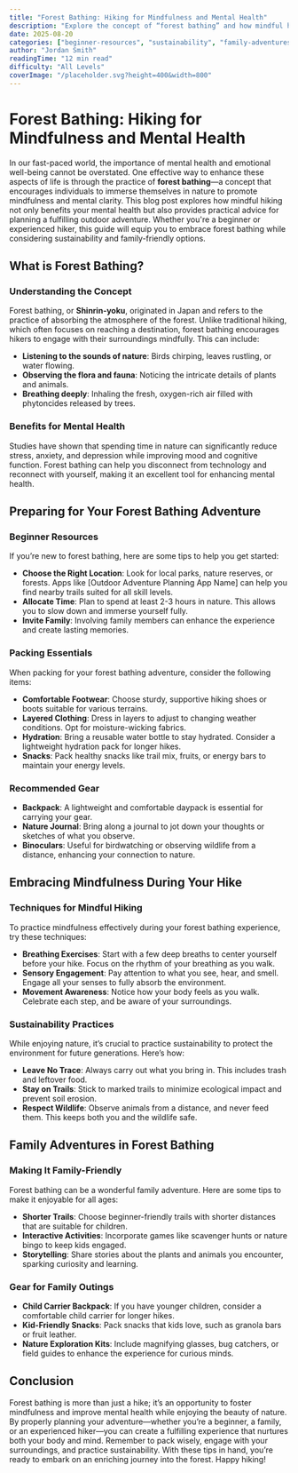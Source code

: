 ```yaml
---
title: "Forest Bathing: Hiking for Mindfulness and Mental Health"
description: "Explore the concept of “forest bathing” and how mindful hiking can boost mental and emotional well-being."
date: 2025-08-20
categories: ["beginner-resources", "sustainability", "family-adventures"]
author: "Jordan Smith"
readingTime: "12 min read"
difficulty: "All Levels"
coverImage: "/placeholder.svg?height=400&width=800"
---
```


# Forest Bathing: Hiking for Mindfulness and Mental Health

In our fast-paced world, the importance of mental health and emotional well-being cannot be overstated. One effective way to enhance these aspects of life is through the practice of **forest bathing**—a concept that encourages individuals to immerse themselves in nature to promote mindfulness and mental clarity. This blog post explores how mindful hiking not only benefits your mental health but also provides practical advice for planning a fulfilling outdoor adventure. Whether you're a beginner or experienced hiker, this guide will equip you to embrace forest bathing while considering sustainability and family-friendly options.

## What is Forest Bathing?

### Understanding the Concept

Forest bathing, or **Shinrin-yoku**, originated in Japan and refers to the practice of absorbing the atmosphere of the forest. Unlike traditional hiking, which often focuses on reaching a destination, forest bathing encourages hikers to engage with their surroundings mindfully. This can include:

- **Listening to the sounds of nature**: Birds chirping, leaves rustling, or water flowing.
- **Observing the flora and fauna**: Noticing the intricate details of plants and animals.
- **Breathing deeply**: Inhaling the fresh, oxygen-rich air filled with phytoncides released by trees.

### Benefits for Mental Health

Studies have shown that spending time in nature can significantly reduce stress, anxiety, and depression while improving mood and cognitive function. Forest bathing can help you disconnect from technology and reconnect with yourself, making it an excellent tool for enhancing mental health.

## Preparing for Your Forest Bathing Adventure

### Beginner Resources

If you’re new to forest bathing, here are some tips to help you get started:

- **Choose the Right Location**: Look for local parks, nature reserves, or forests. Apps like [Outdoor Adventure Planning App Name] can help you find nearby trails suited for all skill levels.
- **Allocate Time**: Plan to spend at least 2-3 hours in nature. This allows you to slow down and immerse yourself fully.
- **Invite Family**: Involving family members can enhance the experience and create lasting memories.

### Packing Essentials

When packing for your forest bathing adventure, consider the following items:

- **Comfortable Footwear**: Choose sturdy, supportive hiking shoes or boots suitable for various terrains.
- **Layered Clothing**: Dress in layers to adjust to changing weather conditions. Opt for moisture-wicking fabrics.
- **Hydration**: Bring a reusable water bottle to stay hydrated. Consider a lightweight hydration pack for longer hikes.
- **Snacks**: Pack healthy snacks like trail mix, fruits, or energy bars to maintain your energy levels.

### Recommended Gear

- **Backpack**: A lightweight and comfortable daypack is essential for carrying your gear.
- **Nature Journal**: Bring along a journal to jot down your thoughts or sketches of what you observe.
- **Binoculars**: Useful for birdwatching or observing wildlife from a distance, enhancing your connection to nature.

## Embracing Mindfulness During Your Hike

### Techniques for Mindful Hiking

To practice mindfulness effectively during your forest bathing experience, try these techniques:

- **Breathing Exercises**: Start with a few deep breaths to center yourself before your hike. Focus on the rhythm of your breathing as you walk.
- **Sensory Engagement**: Pay attention to what you see, hear, and smell. Engage all your senses to fully absorb the environment.
- **Movement Awareness**: Notice how your body feels as you walk. Celebrate each step, and be aware of your surroundings.

### Sustainability Practices

While enjoying nature, it’s crucial to practice sustainability to protect the environment for future generations. Here’s how:

- **Leave No Trace**: Always carry out what you bring in. This includes trash and leftover food.
- **Stay on Trails**: Stick to marked trails to minimize ecological impact and prevent soil erosion.
- **Respect Wildlife**: Observe animals from a distance, and never feed them. This keeps both you and the wildlife safe.

## Family Adventures in Forest Bathing

### Making It Family-Friendly

Forest bathing can be a wonderful family adventure. Here are some tips to make it enjoyable for all ages:

- **Shorter Trails**: Choose beginner-friendly trails with shorter distances that are suitable for children.
- **Interactive Activities**: Incorporate games like scavenger hunts or nature bingo to keep kids engaged.
- **Storytelling**: Share stories about the plants and animals you encounter, sparking curiosity and learning.

### Gear for Family Outings

- **Child Carrier Backpack**: If you have younger children, consider a comfortable child carrier for longer hikes.
- **Kid-Friendly Snacks**: Pack snacks that kids love, such as granola bars or fruit leather.
- **Nature Exploration Kits**: Include magnifying glasses, bug catchers, or field guides to enhance the experience for curious minds.

## Conclusion

Forest bathing is more than just a hike; it’s an opportunity to foster mindfulness and improve mental health while enjoying the beauty of nature. By properly planning your adventure—whether you’re a beginner, a family, or an experienced hiker—you can create a fulfilling experience that nurtures both your body and mind. Remember to pack wisely, engage with your surroundings, and practice sustainability. With these tips in hand, you’re ready to embark on an enriching journey into the forest. Happy hiking!